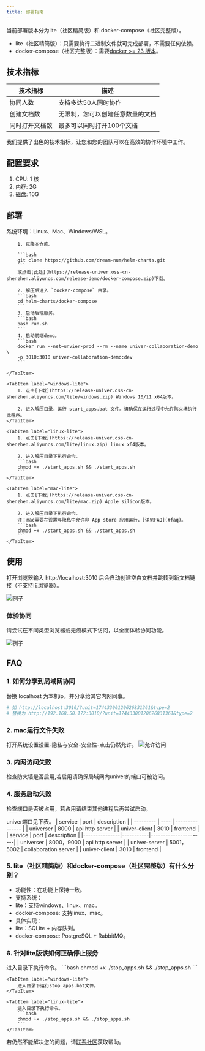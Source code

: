 ```yaml
---
title: 部署指南
---
```



当前部署版本分为lite（社区精简版）和 docker-compose（社区完整版）。

- lite（社区精简版）：只需要执行二进制文件就可完成部署，不需要任何依赖。
- docker-compose（社区完整版）：需要[docker >= 23 版本](https://docs.docker.com/engine/install/)。

## 技术指标
| 技术指标    | 描述               |
|---------|------------------|
| 协同人数    | 支持多达50人同时协作      |
| 创建文档数   | 无限制，您可以创建任意数量的文档 |
| 同时打开文档数 | 最多可以同时打开100个文档   |

我们提供了出色的技术指标，让您和您的团队可以在高效的协作环境中工作。

## 配置要求
1. CPU: 1 核
2. 内存: 2G
3. 磁盘: 10G

## 部署
<Tabs>
    <TabItem label="docker-compose">
        系统环境：Linux、Mac、Windows/WSL。

        1. 克隆本仓库。

        ```bash
        git clone https://github.com/dream-num/helm-charts.git
        ```
        或点击[此处](https://release-univer.oss-cn-shenzhen.aliyuncs.com/release-demo/docker-compose.zip)下载。

        2. 解压后进入 `docker-compose` 目录。
        ```bash
        cd helm-charts/docker-compose
        ```
        3. 启动后端服务。
        ```bash
        bash run.sh
        ```
        4. 启动前端demo。
        ```bash
        docker run --net=unvier-prod --rm --name univer-collaboration-demo \
        -p 3010:3010 univer-collaboration-demo:dev
        ```

    </TabItem>

    <TabItem label="windows-lite">
        1. 点击[下载](https://release-univer.oss-cn-shenzhen.aliyuncs.com/lite/windows.zip) Windows 10/11 x64版本。

        2. 进入解压目录，运行 start_apps.bat 文件。请确保在运行过程中允许防火墙执行此程序。
    </TabItem>

    <TabItem label="linux-lite">
        1. 点击[下载](https://release-univer.oss-cn-shenzhen.aliyuncs.com/lite/linux.zip) linux x64版本。

        2. 进入解压目录下执行命令。
        ```bash
        chmod +x ./start_apps.sh && ./start_apps.sh
        ```
    </TabItem>

    <TabItem label="mac-lite">
        1. 点击[下载](https://release-univer.oss-cn-shenzhen.aliyuncs.com/lite/mac.zip) Apple silicon版本。

        2. 进入解压目录下执行命令。
        注：mac需要在设置与隐私中允许非 App store 应用运行，[详见FAQ](#faq)。
        ```bash
        chmod +x ./start_apps.sh && ./start_apps.sh
        ```
    </TabItem>
</Tabs>

## 使用

打开浏览器输入 http://localhost:3010 后会自动创建空白文档并跳转到新文档链接（不支持IE浏览器）。

![例子](./imgs/img1.png)

### 体验协同

请尝试在不同类型浏览器或无痕模式下访问，以全面体验协同功能。

![例子](./imgs/img2.png)


## FAQ
### 1. 如何分享到局域网协同
替换 localhost 为本机ip，并分享给其它内网同事。
```bash
# 如 http://localhost:3010/?unit=17443300120626831361&type=2
# 替换为 http://192.168.50.172:3010/?unit=17443300120626831361&type=2
```

### 2. mac运行文件失败
打开系统设置设置-隐私与安全-安全性-点击仍然允许。
![允许访问](./imgs/mac1.png)

### 3. 内网访问失败
检查防火墙是否启用,若启用请确保局域网内univer的端口可被访问。

### 4. 服务启动失败
检查端口是否被占用，若占用请结束其他进程后再尝试启动。

univer端口见下表。
<Tabs>
    <TabItem label="docker-compose">
        | service | port | description |
        | --------- | ---- | --------------- |
        | universer | 8000 | api http server |
        | univer-client | 3010 | frontend |
    </TabItem>
    <TabItem label="lite">
        | service | port | description |
        |---------------|-----------|----------------------|
        | universer | 8000，9000 | api http server |
        | univer-server | 5001，5002 | collaboration server |
        | univer-client | 3010 | frontend |
    </TabItem>
</Tabs>

### 5. lite（社区精简版）和docker-compose（社区完整版）有什么分别？
- 功能性：在功能上保持一致。
- 支持系统：
- lite：支持windows、linux、mac。
- docker-compose: 支持linux、mac。
- 具体实现：
- lite：SQLite + 内存队列。
- docker-compose: PostgreSQL + RabbitMQ。

### 6. 针对lite版该如何正确停止服务
<Tabs>
    <TabItem label="mac-lite">
        进入目录下执行命令。
        ```bash
        chmod +x ./stop_apps.sh && ./stop_apps.sh
        ```
    </TabItem>

    <TabItem label="windows-lite">
        进入目录下运行stop_apps.bat文件。
    </TabItem>

    <TabItem label="linux-lite">
        进入目录下执行命令。
        ```bash
        chmod +x ./stop_apps.sh && ./stop_apps.sh
        ```
    </TabItem>
</Tabs>

若仍然不能解决您的问题，请[联系社区](/guides/introduction#社区)获取帮助。
